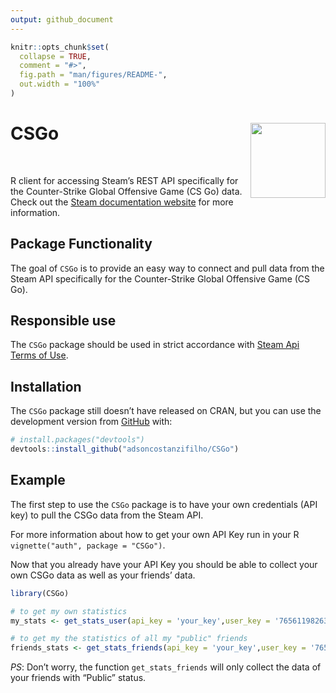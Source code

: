 ```yaml
---
output: github_document
---
```


<!-- README.md is generated from README.Rmd. Please edit that file -->

```r
knitr::opts_chunk$set(
  collapse = TRUE,
  comment = "#>",
  fig.path = "man/figures/README-",
  out.width = "100%"
)
```

# CSGo <img src="man/img/logo.png" width="120px" align="right" />

<br>

<!-- badges: start -->
<!-- badges: end -->

R client for accessing Steam's REST API specifically for the Counter-Strike Global Offensive Game (CS Go) data. Check out the [Steam documentation website](https://developer.valvesoftware.com/wiki/Steam_Web_API) for more information.

## Package Functionality

The goal of `CSGo` is to provide an easy way to connect and pull data from the Steam API specifically for the Counter-Strike Global Offensive Game (CS Go).

## Responsible use

The `CSGo` package should be used in strict accordance with [Steam Api Terms of Use](https://steamcommunity.com/dev/apiterms).

## Installation

The `CSGo` package still doesn't have released on CRAN, but you can use the development version from [GitHub](https://github.com/adsoncostanzifilho/CSGo) with:

``` r
# install.packages("devtools")
devtools::install_github("adsoncostanzifilho/CSGo")
```

## Example

The first step to use the `CSGo` package is to have your own credentials (API key) to pull the CSGo data from the Steam API.

For more information about how to get your own API Key run in your R `vignette("auth", package = "CSGo")`.

Now that you already have your API Key you should be able to collect your own CSGo data as well as your friends' data.

```r
library(CSGo)

# to get my own statistics
my_stats <- get_stats_user(api_key = 'your_key',user_key = '76561198263364899')

# to get my the statistics of all my "public" friends
friends_stats <- get_stats_friends(api_key = 'your_key',user_key = '76561198263364899')

```

*PS*: Don't worry, the function `get_stats_friends` will only collect the data of your friends with "Public" status. 
